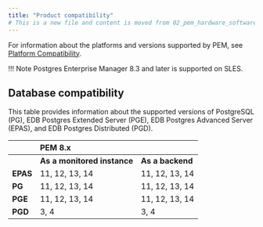 ```yaml
---
title: "Product compatibility"
# This is a new file and content is moved from 02_pem_hardware_software_requirements.dx file.
---
```


For information about the platforms and versions supported by PEM, see [Platform Compatibility](https://www.enterprisedb.com/platform-compatibility#pem).

!!! Note
    Postgres Enterprise Manager 8.3 and later is supported on SLES.

## Database compatibility

This table provides information about the supported versions of PostgreSQL (PG), EDB Postgres Extended Server (PGE), EDB Postgres Advanced Server (EPAS), and EDB Postgres Distributed (PGD).

|           |**PEM 8.x**                 |                 |
|:----------|:---------------------------|:----------------|
|           |**As a monitored instance** |**As a backend** |
|**EPAS**   |11, 12, 13, 14              |11, 12, 13, 14   |
|**PG**     |11, 12, 13, 14              |11, 12, 13, 14   |
|**PGE**    |11, 12, 13, 14              |11, 12, 13, 14   |
|**PGD**    |3, 4                        |3, 4             |
